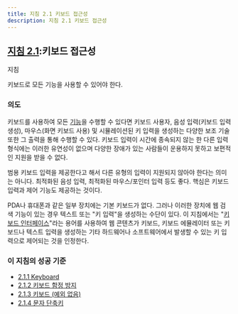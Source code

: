 ```yaml
---
title: 지침 2.1 키보드 접근성
description: 지침 2.1 키보드 접근성
---
```



## [지침 2.1](https://w3.org/TR/WCAG22#keyboard-accessible):키보드 접근성

지침

키보드로 모든 기능을 사용할 수 있어야 한다.

### 의도

키보드를 사용하여 모든 [기능](../../../glossary/functionality)을 수행할 수 있다면 키보드 사용자, 음성 입력(키보드 입력 생성), 마우스(화면 키보드 사용) 및 시뮬레이션된 키 입력을 생성하는 다양한 보조 기술 또한 그 출력을 통해 수행할 수 있다. 키보드 입력이 시간에 종속되지 않는 한 다른 입력 형식에는 이러한 유연성이 없으며 다양한 장애가 있는 사람들이 운용하지 못하고 보편적인 지원을 받을 수 없다.

범용 키보드 입력을 제공한다고 해서 다른 유형의 입력이 지원되지 않아야 한다는 의미는 아니다. 최적화된 음성 입력, 최적화된 마우스/포인터 입력 등도 좋다. 핵심은 키보드 입력과 제어 기능도 제공하는 것이다.

PDA나 휴대폰과 같은 일부 장치에는 기본 키보드가 없다. 그러나 이러한 장치에 웹 검색 기능이 있는 경우 텍스트 또는 "키 입력"을 생성하는 수단이 있다. 이 지침에서는 "[키보드 인터페이스](../../../glossary/keyboard-interface)"라는 용어를 사용하여 웹 콘텐츠가 키보드, 키보드 에뮬레이터 또는 키보드나 텍스트 입력을 생성하는 기타 하드웨어나 소프트웨어에서 발생할 수 있는 키 입력으로 제어되는 것을 인정한다.

### 이 지침의 성공 기준

*   [2.1.1 Keyboard](keyboard)
*   [2.1.2 키보드 함정 방지](no-keyboard-trap)
*   [2.1.3 키보드 (예외 없음)](keyboard-no-exception)
*   [2.1.4 문자 단축키](character-key-shortcuts)

